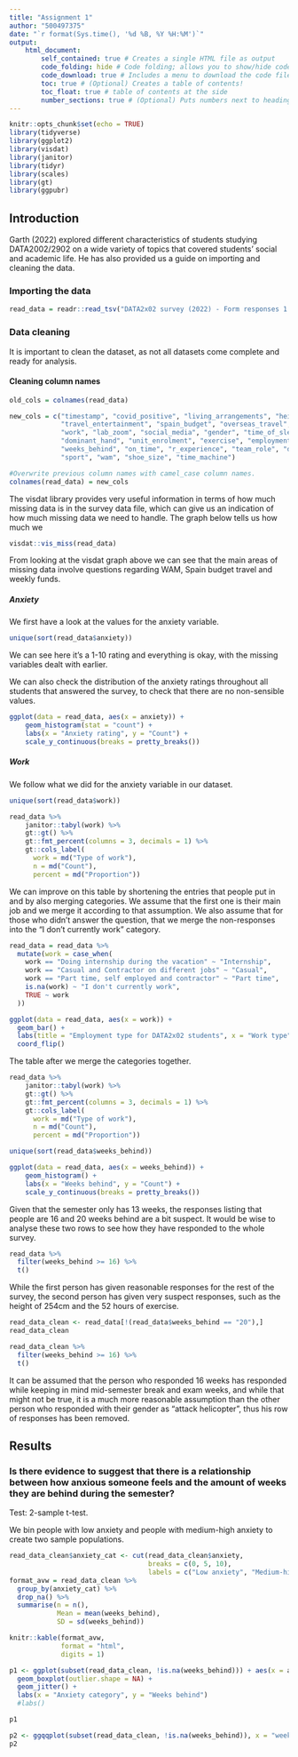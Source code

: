 ---
title: "Assignment 1"
author: "500497375"
date: "`r format(Sys.time(), '%d %B, %Y %H:%M')`"
output: 
    html_document:
        self_contained: true # Creates a single HTML file as output
        code_folding: hide # Code folding; allows you to show/hide code chunks
        code_download: true # Includes a menu to download the code file
        toc: true # (Optional) Creates a table of contents!
        toc_float: true # table of contents at the side
        number_sections: true # (Optional) Puts numbers next to heading/subheadings
---

```{r setup, message = FALSE}
knitr::opts_chunk$set(echo = TRUE)
library(tidyverse)
library(ggplot2)
library(visdat)
library(janitor)
library(tidyr)
library(scales)
library(gt)
library(ggpubr)
```

## Introduction
Garth (2022) explored different characteristics of students studying DATA2002/2902 on a wide variety of topics that covered students' social and academic life. He has also provided us a guide on importing and cleaning the data. 

### Importing the data

```{r reading data, message = FALSE}
read_data = readr::read_tsv("DATA2x02 survey (2022) - Form responses 1.tsv")
```

### Data cleaning

It is important to clean the dataset, as not all datasets come complete and ready for analysis. 

#### Cleaning column names
```{r}
old_cols = colnames(read_data)
```

```{r, message = FALSE}
new_cols = c("timestamp", "covid_positive", "living_arrangements", "height", "travel_method",
             "travel_entertainment", "spain_budget", "overseas_travel", "anxiety", "study_hrs", "read_news", "study_load",
             "work", "lab_zoom", "social_media", "gender", "time_of_sleep", "wake_up_time", "random_number", "steak_temperature",
             "dominant_hand", "unit_enrolment", "exercise", "employment", "residence", "weekly_funds", "hourly_plan",
             "weeks_behind", "on_time", "r_experience", "team_role", "data_study", "social_media_use", "year_of_study",
             "sport", "wam", "shoe_size", "time_machine")

#Overwrite previous column names with camel_case column names.
colnames(read_data) = new_cols
```

The visdat library provides very useful information in terms of how much missing data is in the survey data file, which can give us an indication of how much missing data we need to handle. The graph below tells us how much we

```{r, warning = FALSE}
visdat::vis_miss(read_data)
```

From looking at the visdat graph above we can see that the main areas of missing data involve questions regarding WAM, Spain budget travel and weekly funds.

##### Anxiety

We first have a look at the values for the anxiety variable.

```{r}
unique(sort(read_data$anxiety))
```

We can see here it's a 1-10 rating and everything is okay, with the missing variables dealt with earlier.

We can also check the distribution of the anxiety ratings throughout all students that answered the survey, to check that there are no non-sensible values.

```{r, warning = FALSE}
ggplot(data = read_data, aes(x = anxiety)) +
    geom_histogram(stat = "count") + 
    labs(x = "Anxiety rating", y = "Count") + 
    scale_y_continuous(breaks = pretty_breaks())
```

##### Work

We follow what we did for the anxiety variable in our dataset.

```{r}
unique(sort(read_data$work))
```

```{r clean work}
read_data %>%
    janitor::tabyl(work) %>%
    gt::gt() %>%
    gt::fmt_percent(columns = 3, decimals = 1) %>%
    gt::cols_label(
      work = md("Type of work"),
      n = md("Count"),
      percent = md("Proportion")) 
```

We can improve on this table by shortening the entries that people put in and by also merging categories. We assume that the first one is their main job and we merge it according to that assumption. We also assume that for those who didn't answer the question, that we merge the non-responses into the "I don't currently work" category. 
```{r}
read_data = read_data %>%
  mutate(work = case_when(
    work == "Doing internship during the vacation" ~ "Internship",
    work == "Casual and Contractor on different jobs" ~ "Casual",
    work == "Part time, self employed and contractor" ~ "Part time",
    is.na(work) ~ "I don't currently work",
    TRUE ~ work
  ))
```

```{r work graph}
ggplot(data = read_data, aes(x = work)) + 
  geom_bar() + 
  labs(title = "Employment type for DATA2x02 students", x = "Work type", y = "Count") + 
  coord_flip()
```

The table after we merge the categories together.
```{r}
read_data %>%
    janitor::tabyl(work) %>%
    gt::gt() %>%
    gt::fmt_percent(columns = 3, decimals = 1) %>%
    gt::cols_label(
      work = md("Type of work"),
      n = md("Count"),
      percent = md("Proportion")) 
```
```{r weeks behind}
unique(sort(read_data$weeks_behind))
```

```{r, warning = False}
ggplot(data = read_data, aes(x = weeks_behind)) +
    geom_histogram() + 
    labs(x = "Weeks behind", y = "Count") + 
    scale_y_continuous(breaks = pretty_breaks())
```

Given that the semester only has 13 weeks, the responses listing that people are 16 and 20 weeks behind are a bit suspect. It would be wise to analyse these two rows to see how they have responded to the whole survey.

```{r 16 weeks behind}
read_data %>%
  filter(weeks_behind >= 16) %>%
  t()
```

While the first person has given reasonable responses for the rest of the survey, the second person has given very suspect responses, such as the height of 254cm and the 52 hours of exercise.

```{r remove suspect response}
read_data_clean <- read_data[!(read_data$weeks_behind == "20"),]
read_data_clean
```
```{r check removed response}
read_data_clean %>%
  filter(weeks_behind >= 16) %>%
  t()
```
It can be assumed that the person who responded 16 weeks has responded while keeping in mind mid-semester break and exam weeks, and while that might not be true, it is a much more reasonable assumption than the other person who responded with their gender as "attack helicopter", thus his row of responses has been removed.

## Results

### Is there evidence to suggest that there is a relationship between how anxious someone feels and the amount of weeks they are behind during the semester?

Test: 2-sample t-test.

We bin people with low anxiety and people with medium-high anxiety to create two sample populations.

```{r anxiety vs weeks behind}
read_data_clean$anxiety_cat <- cut(read_data_clean$anxiety,
                                   breaks = c(0, 5, 10),
                                   labels = c("Low anxiety", "Medium-high anxiety"))
format_avw = read_data_clean %>%
  group_by(anxiety_cat) %>%
  drop_na() %>%
  summarise(n = n(),
            Mean = mean(weeks_behind),
            SD = sd(weeks_behind))

knitr::kable(format_avw,
             format = "html",
             digits = 1)
```

```{r}
p1 <- ggplot(subset(read_data_clean, !is.na(weeks_behind))) + aes(x = anxiety_cat, y = weeks_behind, fill = anxiety_cat) +
  geom_boxplot(outlier.shape = NA) + 
  geom_jitter() + 
  labs(x = "Anxiety category", y = "Weeks behind")
  #labs()

p1
```

```{r}
p2 <- ggqqplot(subset(read_data_clean, !is.na(weeks_behind)), x = "weeks_behind", facet.by = "anxiety_cat")
p2
```
